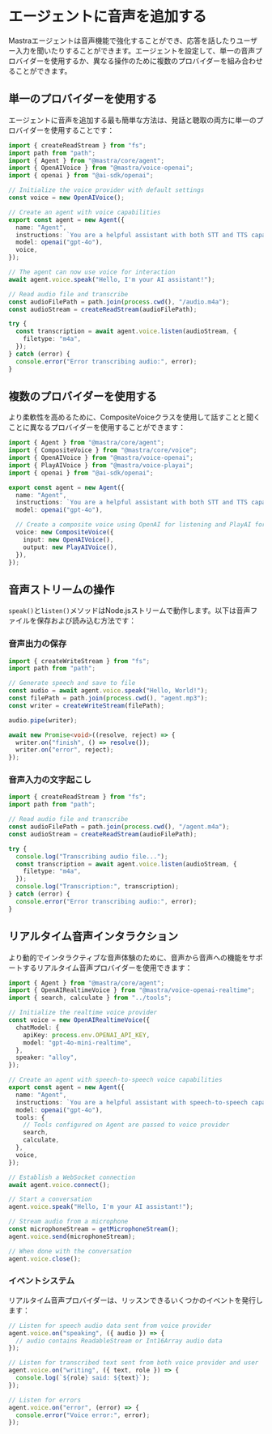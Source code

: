 # エージェントに音声を追加する

Mastraエージェントは音声機能で強化することができ、応答を話したりユーザー入力を聞いたりすることができます。エージェントを設定して、単一の音声プロバイダーを使用するか、異なる操作のために複数のプロバイダーを組み合わせることができます。

## 単一のプロバイダーを使用する

エージェントに音声を追加する最も簡単な方法は、発話と聴取の両方に単一のプロバイダーを使用することです：

```typescript
import { createReadStream } from "fs";
import path from "path";
import { Agent } from "@mastra/core/agent";
import { OpenAIVoice } from "@mastra/voice-openai";
import { openai } from "@ai-sdk/openai";

// Initialize the voice provider with default settings
const voice = new OpenAIVoice();

// Create an agent with voice capabilities
export const agent = new Agent({
  name: "Agent",
  instructions: `You are a helpful assistant with both STT and TTS capabilities.`,
  model: openai("gpt-4o"),
  voice,
});

// The agent can now use voice for interaction
await agent.voice.speak("Hello, I'm your AI assistant!");

// Read audio file and transcribe
const audioFilePath = path.join(process.cwd(), "/audio.m4a");
const audioStream = createReadStream(audioFilePath);

try {
  const transcription = await agent.voice.listen(audioStream, {
    filetype: "m4a",
  });
} catch (error) {
  console.error("Error transcribing audio:", error);
}
```

## 複数のプロバイダーを使用する

より柔軟性を高めるために、CompositeVoiceクラスを使用して話すことと聞くことに異なるプロバイダーを使用することができます：

```typescript
import { Agent } from "@mastra/core/agent";
import { CompositeVoice } from "@mastra/core/voice";
import { OpenAIVoice } from "@mastra/voice-openai";
import { PlayAIVoice } from "@mastra/voice-playai";
import { openai } from "@ai-sdk/openai";

export const agent = new Agent({
  name: "Agent",
  instructions: `You are a helpful assistant with both STT and TTS capabilities.`,
  model: openai("gpt-4o"),

  // Create a composite voice using OpenAI for listening and PlayAI for speaking
  voice: new CompositeVoice({
    input: new OpenAIVoice(),
    output: new PlayAIVoice(),
  }),
});
```

## 音声ストリームの操作

`speak()`と`listen()`メソッドはNode.jsストリームで動作します。以下は音声ファイルを保存および読み込む方法です：

### 音声出力の保存

```typescript
import { createWriteStream } from "fs";
import path from "path";

// Generate speech and save to file
const audio = await agent.voice.speak("Hello, World!");
const filePath = path.join(process.cwd(), "agent.mp3");
const writer = createWriteStream(filePath);

audio.pipe(writer);

await new Promise<void>((resolve, reject) => {
  writer.on("finish", () => resolve());
  writer.on("error", reject);
});
```

### 音声入力の文字起こし

```typescript
import { createReadStream } from "fs";
import path from "path";

// Read audio file and transcribe
const audioFilePath = path.join(process.cwd(), "/agent.m4a");
const audioStream = createReadStream(audioFilePath);

try {
  console.log("Transcribing audio file...");
  const transcription = await agent.voice.listen(audioStream, {
    filetype: "m4a",
  });
  console.log("Transcription:", transcription);
} catch (error) {
  console.error("Error transcribing audio:", error);
}
```

## リアルタイム音声インタラクション

より動的でインタラクティブな音声体験のために、音声から音声への機能をサポートするリアルタイム音声プロバイダーを使用できます：

```typescript
import { Agent } from "@mastra/core/agent";
import { OpenAIRealtimeVoice } from "@mastra/voice-openai-realtime";
import { search, calculate } from "../tools";

// Initialize the realtime voice provider
const voice = new OpenAIRealtimeVoice({
  chatModel: {
    apiKey: process.env.OPENAI_API_KEY,
    model: "gpt-4o-mini-realtime",
  },
  speaker: "alloy",
});

// Create an agent with speech-to-speech voice capabilities
export const agent = new Agent({
  name: "Agent",
  instructions: `You are a helpful assistant with speech-to-speech capabilities.`,
  model: openai("gpt-4o"),
  tools: {
    // Tools configured on Agent are passed to voice provider
    search,
    calculate,
  },
  voice,
});

// Establish a WebSocket connection
await agent.voice.connect();

// Start a conversation
agent.voice.speak("Hello, I'm your AI assistant!");

// Stream audio from a microphone
const microphoneStream = getMicrophoneStream();
agent.voice.send(microphoneStream);

// When done with the conversation
agent.voice.close();
```

### イベントシステム

リアルタイム音声プロバイダーは、リッスンできるいくつかのイベントを発行します：

```typescript
// Listen for speech audio data sent from voice provider
agent.voice.on("speaking", ({ audio }) => {
  // audio contains ReadableStream or Int16Array audio data
});

// Listen for transcribed text sent from both voice provider and user
agent.voice.on("writing", ({ text, role }) => {
  console.log(`${role} said: ${text}`);
});

// Listen for errors
agent.voice.on("error", (error) => {
  console.error("Voice error:", error);
});
```
